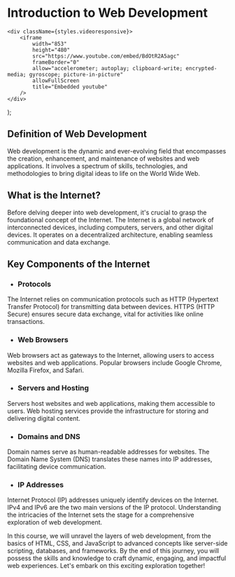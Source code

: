 # Introduction to Web Development


    <div className={styles.videoresponsive}>
        <iframe
            width="853"
            height="480"
            src="https://www.youtube.com/embed/BdOtR2A5agc"
            frameBorder="0"
            allow="accelerometer; autoplay; clipboard-write; encrypted-media; gyroscope; picture-in-picture"
            allowFullScreen
            title="Embedded youtube"
        />
    </div>
);


<YoutubeEmbed/>

## Definition of Web Development

Web development is the dynamic and ever-evolving field that encompasses the creation, enhancement, and maintenance of websites and web applications. It involves a spectrum of skills, technologies, and methodologies to bring digital ideas to life on the World Wide Web.

## What is the Internet?

Before delving deeper into web development, it's crucial to grasp the foundational concept of the Internet. The Internet is a global network of interconnected devices, including computers, servers, and other digital devices. It operates on a decentralized architecture, enabling seamless communication and data exchange.

## Key Components of the Internet

- ### Protocols

The Internet relies on communication protocols such as HTTP (Hypertext Transfer Protocol) for transmitting data between devices. HTTPS (HTTP Secure) ensures secure data exchange, vital for activities like online transactions.

- ### Web Browsers

Web browsers act as gateways to the Internet, allowing users to access websites and web applications. Popular browsers include Google Chrome, Mozilla Firefox, and Safari.

- ### Servers and Hosting

Servers host websites and web applications, making them accessible to users. Web hosting services provide the infrastructure for storing and delivering digital content.

- ### Domains and DNS

Domain names serve as human-readable addresses for websites. The Domain Name System (DNS) translates these names into IP addresses, facilitating device communication.

- ### IP Addresses

Internet Protocol (IP) addresses uniquely identify devices on the Internet. IPv4 and IPv6 are the two main versions of the IP protocol.
Understanding the intricacies of the Internet sets the stage for a comprehensive exploration of web development.

In this course, we will unravel the layers of web development, from the basics of HTML, CSS, and JavaScript to advanced concepts like server-side scripting, databases, and frameworks. By the end of this journey, you will possess the skills and knowledge to craft dynamic, engaging, and impactful web experiences. Let's embark on this exciting exploration together!






